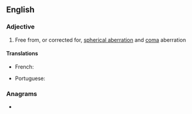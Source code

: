 ==English==

===Adjective===
{{en-adj}}

# {{lb|en|optics|of an optical system}} Free from, or corrected for, [[spherical aberration]] and [[coma]] aberration

====Translations====
{{trans-top|free from, or corrected for, spherical aberration and coma aberration}}
* French: {{t+|fr|aplanétique}}
{{trans-mid}}
* Portuguese: {{t|pt|aplanático}}
{{trans-bottom}}

===Anagrams===
* {{anagrams|en|a=aaacilnpt|antapical}}
